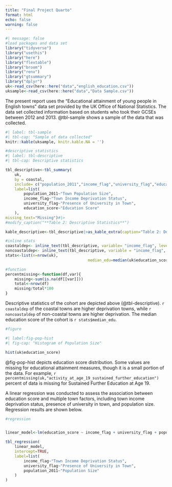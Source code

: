 ```yaml
---
title: "Final Project Quarto"
format: html
echo: false
warning: false
---
```


```r
#| message: false
#load packages and data set
library("tidyverse")
library("usethis")
library("here")
library("flextable")
library("broom")
library("renv")
library("gtsummary")
library("dplyr")
uk<-read_csv(here::here("data","english_education.csv"))
uksample<-read_csv(here::here("data","Data Sample.csv"))
```
The present report uses the "Educational attainment of young people in English towns" data set provided by the UK Office of National Statistics. The data set collected information based on students who took their GCSEs between 2012 and 2013. @tbl-sample shows a sample of the data that was collected.  

```r
#| label: tbl-sample
#| tbl-cap: "Sample of data collected"
knitr::kable(uksample, knitr.kable.NA = '')
```


```r
#descriptive statistics
#| label: tbl-descriptive
#| tbl-cap: Descriptive statistics

tbl_descriptive<-tbl_summary(
	uk,
	by = coastal,
	include= c("population_2011","income_flag","university_flag","education_score"),
	label=list(
		population_2011~"Town Population Size",
		income_flag~"Town Income Deprivation Status",
		university_flag~"Presence of University in Town",
		education_score~"Education Score"
	),
missing_text="Missing")#|>
#modify_caption("**Table 2: Descriptive Statistics**")

kable_descriptive<-tbl_descriptive|>as_kable_extra(caption="Table 2: Descriptive Statistics")

#inline stats
coastaldep<- inline_text(tbl_descriptive, variable= "income_flag", level = "Higher deprivation towns", column = "Coastal")
noncoastaldep<- inline_text(tbl_descriptive, variable = "income_flag", level = "Higher deprivation towns", column = "Non-coastal")
stats<-list(n=nrow(uk),
									median_edu=median(uk$education_score, na.rm=TRUE))

#function
percentmissing<-function(df,var){
	missing<-sum(is.na(df[[var]]))
	total<-nrow(df)
	missing/total*100
}

```
Descriptive statistics of the cohort are depicted above (@tbl-descriptive). `r coastaldep` of the coastal towns are higher deprivation towns, while `r noncoastaldep` of non-coastal towns are higher deprivation. The median education score of the cohort is `r stats$median_edu`. 
```r
#figure

#| label:fig-pop-hist
#| fig-cap: "Histogram of Population Size"

hist(uk$education_score)

```
@fig-pop-hist depicts education score distribution. Some values are missing for educational attainment measures, though it is a small portion of the data. For example, `r percentmissing(uk,"activity_at_age_19_sustained_further_education")` percent of data is missing for Sustained Further Education at Age 19. 

A linear regression was conducted to assess the association between education score and multiple town factors, including town income deprivation status, presence of university in town, and population size. Regression results are shown below. 
```r
#regression


linear_model<-lm(education_score ~ income_flag + university_flag + population_2011, data=uk)

tbl_regression(
	linear_model,
	intercept=TRUE,
	label=list(
		income_flag~"Town Income Deprivation Status",
		university_flag~"Presence of University in Town",
		population_2011~"Population Size"
	)
)

```


